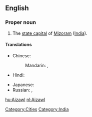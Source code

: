 ==English==
{{wikipedia}}

===Proper noun===
{{en-proper noun}}

# The [[state capital]] of [[Mizoram]] ([[India]]).

====Translations====
{{trans-top|capital of Mizoram, India}}
* Chinese:
*: Mandarin: {{t|zh|艾藻爾|sc=Hani}},  {{t|zh|艾藻尔|tr=Àizǎo'ěr|sc=Hani}}
* Hindi: {{t|hi|आइजोल|tr=ā'ijōla|sc=Deva}}
{{trans-mid}}
* Japanese: {{t|ja|アイザウル|tr=Aizauru|sc=Jpan}}
* Russian: {{t|ru|Аиджал|m|tr=Aidžal|sc=Cyrl}},  {{t|ru|Айзаул|m|tr=Ajzaul|sc=Cyrl}}
{{trans-bottom}}

[[Category:Cities]]
[[Category:India]]

[[hu:Aizawl]]
[[nl:Aizawl]]